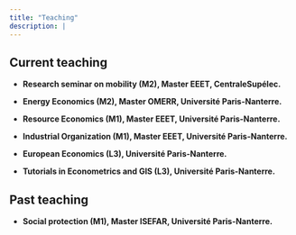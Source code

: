 ```yaml
---
title: "Teaching"
description: |
---
```

## Current teaching

* **Research seminar on mobility (M2), Master EEET, CentraleSupélec.**

* **Energy Economics (M2), Master OMERR, Université Paris-Nanterre.**

* **Resource Economics (M1), Master EEET, Université Paris-Nanterre.**

* **Industrial Organization (M1), Master EEET, Université Paris-Nanterre.**

* **European Economics (L3), Université Paris-Nanterre.**

* **Tutorials in Econometrics and GIS (L3), Université Paris-Nanterre.**

## Past teaching

* **Social protection (M1), Master ISEFAR, Université Paris-Nanterre.**
